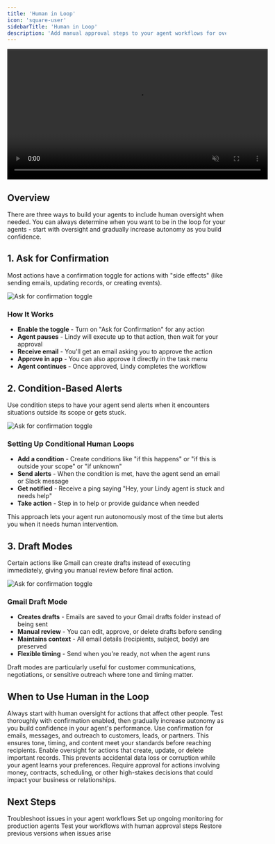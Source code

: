 ```yaml
---
title: 'Human in Loop'
icon: 'square-user'
sidebarTitle: 'Human in Loop'
description: 'Add manual approval steps to your agent workflows for oversight and control over critical actions'
---
```


<div style={{ display: 'flex', justifyContent: 'center', margin: '2rem 0' }}>
  <div className="video-card">
    <video
      src="https://lindy-docs-content.nyc3.digitaloceanspaces.com/Human%20in%20Loop.mp4"
      width="600"
      autoPlay
      muted
      loop
      playsInline
      style={{ display: 'block', width: '100%', borderRadius: '16px' }}
    />
  </div>
</div>

## Overview

There are three ways to build your agents to include human oversight when needed. You can always determine when you want to be in the loop for your agents - start with oversight and gradually increase autonomy as you build confidence.

## 1. Ask for Confirmation

Most actions have a confirmation toggle for actions with "side effects" (like sending emails, updating records, or creating events).

<Frame>
  <img src="/lindy-brand-assets/human-in-loop-ask-confirmation.png" alt="Ask for confirmation toggle" />
</Frame>

### How It Works
- **Enable the toggle** - Turn on "Ask for Confirmation" for any action
- **Agent pauses** - Lindy will execute up to that action, then wait for your approval
- **Receive email** - You'll get an email asking you to approve the action
- **Approve in app** - You can also approve it directly in the task menu
- **Agent continues** - Once approved, Lindy completes the workflow

## 2. Condition-Based Alerts

Use condition steps to have your agent send alerts when it encounters situations outside its scope or gets stuck.

<Frame>
  <img src="/lindy-brand-assets/human-in-loop-condition.png" alt="Ask for confirmation toggle" />
</Frame>

### Setting Up Conditional Human Loops
- **Add a condition** - Create conditions like "if this happens" or "if this is outside your scope" or "if unknown"
- **Send alerts** - When the condition is met, have the agent send an email or Slack message
- **Get notified** - Receive a ping saying "Hey, your Lindy agent is stuck and needs help"
- **Take action** - Step in to help or provide guidance when needed

This approach lets your agent run autonomously most of the time but alerts you when it needs human intervention.

## 3. Draft Modes

Certain actions like Gmail can create drafts instead of executing immediately, giving you manual review before final action.

<Frame>
  <img src="/lindy-brand-assets/human-in-loop-draft.png" alt="Ask for confirmation toggle" />
</Frame>

### Gmail Draft Mode
- **Creates drafts** - Emails are saved to your Gmail drafts folder instead of being sent
- **Manual review** - You can edit, approve, or delete drafts before sending
- **Maintains context** - All email details (recipients, subject, body) are preserved
- **Flexible timing** - Send when you're ready, not when the agent runs

<Tip>
Draft modes are particularly useful for customer communications, negotiations, or sensitive outreach where tone and timing matter.
</Tip>

## When to Use Human in the Loop

<AccordionGroup>
  <Accordion title="Starting New Agents">
    Always start with human oversight for actions that affect other people. Test thoroughly with confirmation enabled, then gradually increase autonomy as you build confidence in your agent's performance.
  </Accordion>

  <Accordion title="External Communications">
    Use confirmation for emails, messages, and outreach to customers, leads, or partners. This ensures tone, timing, and content meet your standards before reaching recipients.
  </Accordion>

  <Accordion title="Data Modifications">
    Enable oversight for actions that create, update, or delete important records. This prevents accidental data loss or corruption while your agent learns your preferences.
  </Accordion>

  <Accordion title="High-Value Decisions">
    Require approval for actions involving money, contracts, scheduling, or other high-stakes decisions that could impact your business or relationships.
  </Accordion>
</AccordionGroup>

## Next Steps

<CardGroup cols={2}>
  <Card title="Debugging" icon="bug" href="/testing/debugging">
    Troubleshoot issues in your agent workflows
  </Card>
  
  <Card title="Monitoring Your Agents" icon="magnifying-glass" href="/testing/monitoring-your-agents">
    Set up ongoing monitoring for production agents
  </Card>
  
  <Card title="Test Panel" icon="play" href="/testing/test-panel">
    Test your workflows with human approval steps
  </Card>
  
  <Card title="Version History" icon="rectangle-history" href="/testing/version-history">
    Restore previous versions when issues arise
  </Card>
</CardGroup>